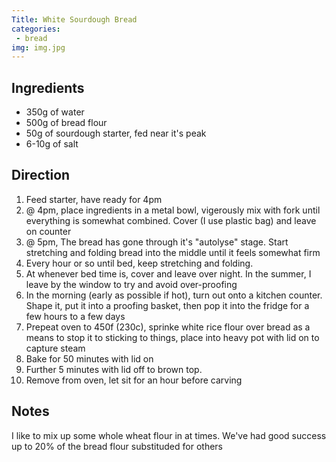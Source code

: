 ```yaml
---
Title: White Sourdough Bread
categories:
 - bread
img: img.jpg
---
```


## Ingredients
* 350g of water
* 500g of bread flour
* 50g of sourdough starter, fed near it's peak
* 6-10g of salt

## Direction
1. Feed starter, have ready for 4pm
2. @ 4pm, place ingredients in a metal bowl, vigerously mix with fork until everything is somewhat combined.  Cover (I use plastic bag) and leave on counter
3. @ 5pm, The bread has gone through it's "autolyse" stage.  Start stretching and folding bread into the middle until it feels somewhat firm
4. Every hour or so until bed, keep stretching and folding.
5. At whenever bed time is, cover and leave over night.  In the summer, I leave by the window to try and avoid over-proofing
6. In the morning (early as possible if hot), turn out onto a kitchen counter.  Shape it, put it into a proofing basket, then pop it into the fridge for a few hours to a few days
7. Prepeat oven to 450f (230c), sprinke white rice flour over bread as a means to stop it to sticking to things, place into heavy pot with lid on to capture steam
8. Bake for 50 minutes with lid on
9. Further 5 minutes with lid off to brown top.
10. Remove from oven, let sit for an hour before carving

## Notes
I like to mix up some whole wheat flour in at times.  We've had good success up to 20% of the bread flour substituded for others
